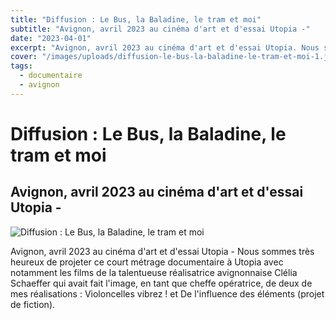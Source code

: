 ```yaml
---
title: "Diffusion : Le Bus, la Baladine, le tram et moi"
subtitle: "Avignon, avril 2023 au cinéma d'art et d'essai Utopia -"
date: "2023-04-01"
excerpt: "Avignon, avril 2023 au cinéma d'art et d'essai Utopia. Nous sommes très heureux de projeter ce court métrage documentaire avec notamment les films de la talentueuse réalisatrice avignonnaise Clélia Schaeffer."
cover: "/images/uploads/diffusion-le-bus-la-baladine-le-tram-et-moi-1.jpg"
tags:
  - documentaire
  - avignon
---
```


# Diffusion : Le Bus, la Baladine, le tram et moi

## Avignon, avril 2023 au cinéma d'art et d'essai Utopia -

![Diffusion : Le Bus, la Baladine, le tram et moi](/images/uploads/diffusion-le-bus-la-baladine-le-tram-et-moi-1.jpg)

Avignon, avril 2023 au cinéma d'art et d'essai Utopia - Nous sommes très heureux de projeter ce court métrage documentaire à Utopia avec notamment les films de la talentueuse réalisatrice avignonnaise Clélia Schaeffer qui avait fait l'image, en tant que cheffe opératrice, de deux de mes réalisations : Violoncelles vibrez ! et De l'influence des éléments (projet de fiction).
